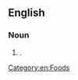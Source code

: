 ==English==

===Noun===
{{en-noun|es}}

# {{synonym of|full English breakfast|lang=en}}.

[[Category:en:Foods]]